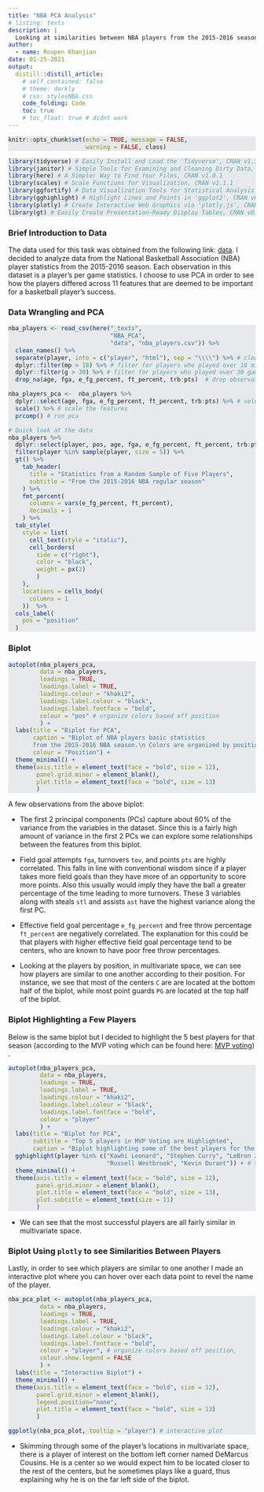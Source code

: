 ```yaml
---
title: "NBA PCA Analysis"
# listing: texts
description: |
  Looking at similarities between NBA players from the 2015-2016 season
author:
  - name: Roupen Khanjian
date: 01-25-2021
output:
  distill::distill_article:
    # self_contained: false
    # theme: darkly
    # css: stylesNBA.css
    code_folding: Code
    toc: true
    # toc_float: true # didnt work
---
```


```r
knitr::opts_chunk$set(echo = TRUE, message = FALSE, 
                      warning = FALSE, class)
```

<style>
pre.r {
    background-color: #e7eaea;
}
</style>


```r
library(tidyverse) # Easily Install and Load the 'Tidyverse', CRAN v1.3.0
library(janitor) # Simple Tools for Examining and Cleaning Dirty Data, CRAN v2.1.0
library(here) # A Simpler Way to Find Your Files, CRAN v1.0.1
library(scales) # Scale Functions for Visualization, CRAN v1.1.1
library(ggfortify) # Data Visualization Tools for Statistical Analysis Results, CRAN v0.4.11
library(gghighlight) # Highlight Lines and Points in 'ggplot2', CRAN v0.3.1
library(plotly) # Create Interactive Web Graphics via 'plotly.js', CRAN v4.9.3
library(gt) # Easily Create Presentation-Ready Display Tables, CRAN v0.2.2 

```

### Brief Introduction to Data

The data used for this task was obtained from the following link: [data](https://www.basketball-reference.com/leagues/NBA_2016_per_game.html). I decided to analyze data from the National Basketball Association (NBA) player statistics from the 2015-2016 season. Each observation in this dataset is a player's per game statistics. I choose to use PCA in order to see how the players differed across 11 features that are deemed to be important for a basketball player's success. 


### Data Wrangling and PCA

```r
nba_players <- read_csv(here("_texts", 
                             "NBA_PCA",
                             "data", "nba_players.csv")) %>% 
  clean_names() %>% 
  separate(player, into = c("player", "html"), sep = "\\\\") %>% # clean the player name column
  dplyr::filter(mp > 18) %>% # filter for players who played over 18 minutes a game (out of a possible 48)
  dplyr::filter(g > 30) %>% # filter for players who played over 30 games (out of a possible 82)
  drop_na(age, fga, e_fg_percent, ft_percent, trb:pts)  # drop observations with missing values 

nba_players_pca <-  nba_players %>%  
  dplyr::select(age, fga, e_fg_percent, ft_percent, trb:pts) %>% # select the features for pca
  scale() %>% # scale the features
  prcomp() # run pca

# Quick look at the data
nba_players %>%
  dplyr::select(player, pos, age, fga, e_fg_percent, ft_percent, trb:pts) %>% 
  filter(player %in% sample(player, size = 5)) %>% 
  gt() %>% 
    tab_header(
      title = "Statistics from a Random Sample of Five Players",
      subtitle = "From the 2015-2016 NBA regular season"
    ) %>% 
    fmt_percent(
      columns = vars(e_fg_percent, ft_percent),
      decimals = 1
    ) %>% 
  tab_style(
    style = list(
      cell_text(style = "italic"),
      cell_borders(
        side = c("right"), 
        color = "black",
        weight = px(2)
        )
    ),
    locations = cells_body(
      columns = 1
    ))  %>% 
  cols_label(
    pos = "position"
  ) 

```

### Biplot


```r
autoplot(nba_players_pca,
         data = nba_players,
         loadings = TRUE,
         loadings.label = TRUE,
         loadings.colour = "khaki2",
         loadings.label.colour = "black",
         loadings.label.fontface = "bold",
         colour = "pos" # organize colors based off position
         ) +
  labs(title = "Biplot for PCA",
       caption = "Biplot of NBA players basic statistics 
       from the 2015-2016 NBA season.\n Colors are organized by position.",
       colour = "Position") +
  theme_minimal() +
  theme(axis.title = element_text(face = "bold", size = 12),
        panel.grid.minor = element_blank(),
        plot.title = element_text(face = "bold", size = 13)
        )
```

A few observations from the above biplot:

* The first 2 principal components (PCs) capture about 60% of the variance from the variables in the dataset. Since this is a fairly high amount of variance in the first 2 PCs we can explore some relationships between the features from this biplot.

* Field goal attempts `fga`, turnovers `tov`, and points `pts` are highly correlated. This falls in line with conventional wisdom since if a player takes more field goals than they have more of an opportunity to score more points. Also this usually would imply they have the ball a greater percentage of the time leading to more turnovers. These 3 variables along with steals `stl` and assists `ast` have the highest variance along the first PC. 

* Effective field goal percentage `e_fg_percent` and free throw percentage `ft_percent` are negatively correlated. The explanation for this could be that players with higher effective field goal percentage tend to be centers, who are known to have poor free throw percentages. 

* Looking at the players by position, in multivariate space, we can see how players are similar to one another according to their position. For instance, we see that most of the centers `C` are are located at the bottom half of the biplot, while most point guards `PG` are located at the top half of the biplot. 


### Biplot Highlighting a Few Players

Below is the same biplot but I decided to highlight the 5 best players for that season (according to the MVP voting which can be found here: [MVP voting](http://bkref.com/pi/shareit/y5jwL)) . 

```r
autoplot(nba_players_pca,
         data = nba_players,
         loadings = TRUE,
         loadings.label = TRUE,
         loadings.colour = "khaki2",
         loadings.label.colour = "black",
         loadings.label.fontface = "bold",
         colour = "player"
         ) +
  labs(title = "Biplot for PCA",
       subtitle = "Top 5 players in MVP Voting are Highlighted",
       caption = "Biplot highlighting some of the best players for the 2015-2016 NBA season") +
  gghighlight(player %in% c("Kawhi Leonard", "Stephen Curry", "LeBron James",
                            "Russell Westbrook", "Kevin Durant")) + # top 5 players in MVP voting
  theme_minimal() +
  theme(axis.title = element_text(face = "bold", size = 12),
        panel.grid.minor = element_blank(),
        plot.title = element_text(face = "bold", size = 13),
        plot.subtitle = element_text(size = 11)
        )
```

* We can see that the most successful players are all fairly similar in multivariate space. 

### Biplot Using `plotly` to see Similarities Between Players

Lastly, in order to see which players are similar to one another I made an interactive plot where you can hover over each data point to revel the name of the player. 

```r
nba_pca_plot <- autoplot(nba_players_pca,
         data = nba_players,
         loadings = TRUE,
         loadings.label = TRUE,
         loadings.colour = "khaki2",
         loadings.label.colour = "black",
         loadings.label.fontface = "bold",
         colour = "player", # organize colors based off position,
         colour.show.legend = FALSE
         ) +
  labs(title = "Interactive Biplot") +
  theme_minimal() +
  theme(axis.title = element_text(face = "bold", size = 12),
        panel.grid.minor = element_blank(),
        legend.position="none",
        plot.title = element_text(face = "bold", size = 13)
        )

ggplotly(nba_pca_plot, tooltip = "player") # interactive plot


```

* Skimming through some of the player's locations in multivariate space, there is a player of interest on the bottom left corner named DeMarcus Cousins. He is a center so we would expect him to be located closer to the rest of the centers, but he sometimes plays like a guard, thus explaining why he is on the far left side of the biplot.   






